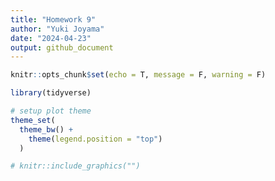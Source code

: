 ```yaml
---
title: "Homework 9"
author: "Yuki Joyama"
date: "2024-04-23"
output: github_document
---
```


```r
knitr::opts_chunk$set(echo = T, message = F, warning = F)

library(tidyverse)

# setup plot theme
theme_set(
  theme_bw() +
    theme(legend.position = "top")
  )
```

```r
# knitr::include_graphics("")
```